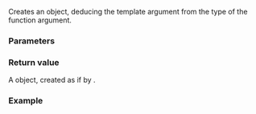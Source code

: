 {{cpp/experimental/title|make_observer}}
{{cpp/experimental/lib extensions 2/observer_ptr/navbar}}
{{dcl begin}}
{{dcl header|experimental/memory}}
{{dcl|since=libfund_ts_2|1=
template&lt; class W &gt;
std::experimental::observer_ptr&lt;W&gt; make_observer( W* p ) noexcept; 
}}
{{dcl end}}

Creates an {{tt|observer_ptr}} object, deducing the template argument from the type of the function argument.

===Parameters===
{{par begin}}
{{par|p|pointer to the object to be watched by the {{tt|observer_ptr}} object}}
{{par end}}

===Return value===
A {{tt|observer_ptr}} object, created as if by {{c|std::experimental::observer_ptr&lt;W&gt;(p)}}.

===Example===
{{example
|code=
|output=
}}

{{langlinks|zh}}